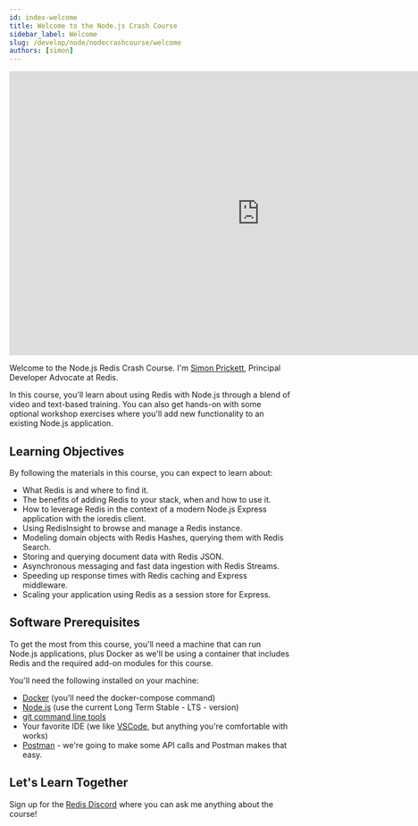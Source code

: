 ```yaml
---
id: index-welcome
title: Welcome to the Node.js Crash Course
sidebar_label: Welcome
slug: /develop/node/nodecrashcourse/welcome
authors: [simon]
---
```



<Authors frontMatter={frontMatter} />

<div class="text--center">
  <iframe
    width="896"
    height="509"
    src="https://www.youtube.com/embed/1t7uqAwG-DY"
    frameborder="0"
    allow="accelerometer; autoplay; clipboard-write; encrypted-media; gyroscope; picture-in-picture"
    allowfullscreen></iframe>
</div>

Welcome to the Node.js Redis Crash Course. I'm [Simon Prickett](https://twitter.com/simon_prickett), Principal Developer Advocate at Redis.

In this course, you'll learn about using Redis with Node.js through a blend of video and text-based training. You can also get hands-on with some optional workshop exercises where you'll add new functionality to an existing Node.js application.

## Learning Objectives

By following the materials in this course, you can expect to learn about:

- What Redis is and where to find it.
- The benefits of adding Redis to your stack, when and how to use it.
- How to leverage Redis in the context of a modern Node.js Express application with the ioredis client.
- Using RedisInsight to browse and manage a Redis instance.
- Modeling domain objects with Redis Hashes, querying them with Redis Search.
- Storing and querying document data with Redis JSON.
- Asynchronous messaging and fast data ingestion with Redis Streams.
- Speeding up response times with Redis caching and Express middleware.
- Scaling your application using Redis as a session store for Express.

## Software Prerequisites

To get the most from this course, you'll need a machine that can run Node.js applications, plus Docker as we'll be using a container that includes Redis and the required add-on modules for this course.

You'll need the following installed on your machine:

- [Docker](https://www.docker.com/) (you'll need the docker-compose command)
- [Node.js](https://nodejs.org/) (use the current Long Term Stable - LTS - version)
- [git command line tools](https://git-scm.com/downloads)
- Your favorite IDE (we like [VSCode](https://code.visualstudio.com/), but anything you're comfortable with works)
- [Postman](https://www.postman.com/) - we're going to make some API calls and Postman makes that easy.

## Let's Learn Together

Sign up for the [Redis Discord](https://discord.gg/redis) where you can ask me anything about the course!
